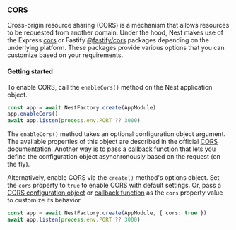 ### CORS

Cross-origin resource sharing (CORS) is a mechanism that allows resources to be requested from another domain. Under the hood, Nest makes use of the Express [cors](https://github.com/expressjs/cors) or Fastify [@fastify/cors](https://github.com/fastify/fastify-cors) packages depending on the underlying platform. These packages provide various options that you can customize based on your requirements.

#### Getting started

To enable CORS, call the `enableCors()` method on the Nest application object.

```typescript
const app = await NestFactory.create(AppModule)
app.enableCors()
await app.listen(process.env.PORT ?? 3000)
```

The `enableCors()` method takes an optional configuration object argument. The available properties of this object are described in the official [CORS](https://github.com/expressjs/cors#configuration-options) documentation. Another way is to pass a [callback function](https://github.com/expressjs/cors#configuring-cors-asynchronously) that lets you define the configuration object asynchronously based on the request (on the fly).

Alternatively, enable CORS via the `create()` method's options object. Set the `cors` property to `true` to enable CORS with default settings.
Or, pass a [CORS configuration object](https://github.com/expressjs/cors#configuration-options) or [callback function](https://github.com/expressjs/cors#configuring-cors-asynchronously) as the `cors` property value to customize its behavior.

```typescript
const app = await NestFactory.create(AppModule, { cors: true })
await app.listen(process.env.PORT ?? 3000)
```
